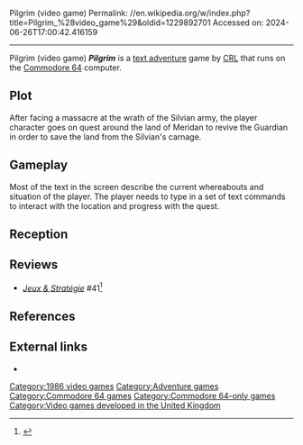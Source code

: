 Pilgrim (video game)
Permalink: //en.wikipedia.org/w/index.php?title=Pilgrim_%28video_game%29&oldid=1229892701
Accessed on: 2024-06-26T17:00:42.416159



------
Pilgrim (video game)
{{Infobox video game
|title = Pilgrim
|image = Pilgrim_Cover_art.jpg
|image_size = 250px
|caption = Cover art
|developer = [[CRL Group PLC|CRL]]
|publisher = CRL
|designer = Rod Pike
|programmer =
|artist =
|writer =
|composer =
|engine = [[The Quill (software)|The Quill]]
|released = [[1986 in video gaming|1986]]
|genre = [[Interactive fiction|Text adventure]]
|modes = [[Single-player]]
|platforms = [[Commodore 64]]
}}
'''''Pilgrim''''' is a [[Interactive fiction|text adventure]] game by [[CRL Group PLC|CRL]] that runs on the [[Commodore 64]] computer.

==Plot==
After facing a massacre at the wrath of the Silvian army, the player character goes on quest around the land of Meridan to revive the Guardian in order to save the land from the Silvian's carnage.

==Gameplay==
Most of the text in the screen describe the current whereabouts and situation of the player. The player needs to type in a set of text commands to interact with the location and progress with the quest.

==Reception==
{{Video game reviews
 | CVG = 7.6/10<ref name="Pilgrim-C&VG">{{cite magazine |title=Computer and Video Games - Pilgrim |url=https://archive.org/stream/computer-video-games-magazine-056/CVG056_Jun_1986#page/n90 |magazine=Computer and Video Games |issue=56 |page=91 |date=June 1986}}</ref>
 | rev1 = ''[[Your Computer (British magazine)|Your Computer]]''
 | rev1Score = {{rating|5|5}}<ref name="Pilgrim-YC">{{cite magazine |title=Your Computer - Pilgrim |url=https://archive.org/stream/your-computer-magazine-1986-06/YourComputer_1986_06#page/n31 |magazine=Your Computer |page=32 |date=June 1986}}</ref>
 | rev2 = ''[[Computer Gamer]]''
 | rev2Score = {{rating|4|5}}<ref name="Pilgrim-ComGamer">{{cite magazine |title=Computer Gamer - Pilgrim |url=https://archive.org/stream/Computer_Gamer_Issue_15_1986-06_Argus_Press_GB#page/n39 |magazine=Computer Gamer |issue=15 |page=40 |date=June 1986}}</ref>
 | rev3 = ''[[Zzap!64]]''
 | rev3Score = 58%<ref name="Pilgrim-Zzap">{{cite magazine |title=Zzap!64 - Pilgrim |url=https://archive.org/stream/zzap64-magazine-014/ZZap_64_Issue_014_1986_Jun#page/n75 |magazine=[[Zzap!64]] |issue=14 |page=76 |date=June 1986}}</ref>
}}

==Reviews==
*''[[:fr:Jeux et Stratégie|Jeux & Stratégie]]'' #41<ref>{{cite web | url=https://archive.org/details/jeux-et-strategie-41/page/54/mode/2up | title=Jeux & stratégie 41 | date=October 1986 }}</ref>

==References==
{{reflist}}

==External links==
*{{lemon64 game|id=1929|name=Pilgrim}}

[[Category:1986 video games]]
[[Category:Adventure games]]
[[Category:Commodore 64 games]]
[[Category:Commodore 64-only games]]
[[Category:Video games developed in the United Kingdom]]


{{adventure-videogame-stub}}
